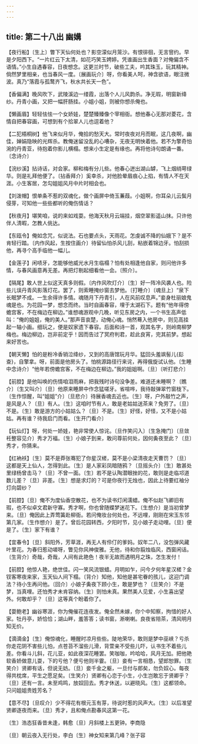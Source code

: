 ```yaml
---
---
---
```

title: 第二十八出 幽媾
---

【夜行船】〔生上〕瞥下天仙何处也？影空濛似月笼沙。有恨徘徊，无言窨约。早是夕阳西下。“一片红云下太清，如花巧笑玉娉婷。凭谁画出生香面？对俺偏含不语情。”小生自遇春容，日夜想念。这更兰时节，破些工夫，吟其珠玉，玩其精神。倘然梦里相亲，也当春风一度。〔展画玩介〕呀，你看美人呵，神含欲语，眼注微波。真乃“落霞与孤鹜齐飞，秋水共长天一色”。

【香偏满】晚风吹下，武陵溪边一缕霞，出落个人儿风韵杀。净无瑕，明窗新绛纱。丹青小画，又把一幅肝肠挂。小姐小姐，则被你想杀俺也。

【懒画眉】轻轻怯怯一个女娇娃，楚楚臻臻像个宰相衙。想他春心无那对菱花，含情自把春容画，可想到有个拾翠人儿也逗着他？

【二犯梧桐树】他飞来似月华，俺拾的愁天大。常时夜夜对月而眠，这几夜啊，幽佳，婵娟隐映的光辉杀。教俺迷留没乱的心嘈杂，无夜无明怏着他。若不为擎奇怕涴的丹青亚，待抱着你影儿横榻。想来小生定是有缘也。再将他诗句朗诵一番。〔念诗介〕

【浣纱溪】拈诗话，对会家。柳和梅有分儿些。他春心迸出湖山罅，飞上烟绡萼绿华。则是礼拜他便了。〔拈香拜介〕奚幸杀，对他脸晕眉痕心上掐，有情人不在天涯。小生客居，怎勾姐姐风月中片时相会也。

【刘泼帽】恨单条不惹的双魂化，做个画屏中倚玉蒹葭。小姐啊，你耳朵儿云鬓月侵芽，可知他一些些都听的俺伤情话？

【秋夜月】堪笑咱，说的来如戏耍。他海天秋月云端挂，烟空翠影遥山抹。只许他伴人清暇，怎教人佻达。

【东瓯令】俺如念咒，似说法。石也要点头，天雨花。怎虔诚不降的仙娥下？是不肯轻行踏。〔内作风起，生按住画介〕待留仙怕杀风儿刮，粘嵌着锦边牙。怕刮损他，再寻个高手临他一幅儿。

【金莲子】闲啧牙，怎能够他威光水月生临榻？怕有处相逢他自家，则问他许多情，与春风画意再无差。再把灯剔起细看他一会。〔照介〕。

【隔尾】敢人世上似这天真多则假。〔内作风吹灯介〕〔生〕好一阵冷风袭人也。险些儿误丹青风影落灯花。罢了，则索睡掩纱窗去梦他。〔打睡介〕〔魂旦上〕“泉下长眠梦不成。一生余得许多情。魂随月下丹青引，人在风前叹息声。”妾身杜丽娘鬼魂是也。为花园一梦，想念而终。当时自画春容，埋于太湖石下。题有“他年得傍蟾宫客，不在梅边在柳边。”谁想魂游观中几晚，听见东房之内，一个书生高声低叫：“俺的姐姐，俺的美人。”那声音哀楚，动俺心魂。悄然蓦入他房中，则见高挂起一轴小画。细玩之，便是奴家遗下春容。后面和诗一首，观其名字，则岭南柳梦梅也。梅边柳边，岂非前定乎！因而告过了冥府判君，趁此良宵，完其前梦。想起来好苦也。

【朝天懒】怕的是粉冷香销泣绛纱，又到的高唐馆玩月华。猛回头羞飒髻儿{髟查}，自擎拿。呀，前面是他房头了。怕桃源路径行来诧，再得俄旋试认他。〔生睡中念诗介〕“他年若傍蟾宫客，不在梅边在柳边。”我的姐姐啊。〔旦〕〔听打悲介〕

【前腔】是他叫唤的伤情咱泪雨麻，把我残时诗句没争差。难道还未睡啊？〔瞧介〕〔生又叫介〕〔旦〕他原来睡屏中作念猛嗟牙。省喧哗，我待敲弹翠竹窗栊下。〔生作惊醒，叫“姐姐”介〕〔旦悲介〕待展香魂去近也。〔生〕呀，户外敲竹之声，是风是人？〔旦〕有人。〔生〕这咱时节有人，敢是老姑姑送茶来？免劳了。〔旦〕不是。〔生〕敢是游方的小姑姑么？〔旦〕不是。〔生〕好怪，好怪，又不是小姑姑。再有谁？待我启门而看。〔生开门看介〕

【玩仙灯】呀，何处一娇娃，艳非常使人惊诧。〔旦作笑闪入〕〔生急掩门〕〔旦敛衽整容见介〕秀才万福。〔生〕小娘子到来，敢问尊前何处，因何夤夜至此？〔旦〕秀才，你猜来。

【红衲袄】〔生〕莫不是莽张骞犯了你星汉槎，莫不是小梁清夜走天曹罚？〔旦〕这都是天上仙人，怎得到此。〔生〕是人家彩凤暗随鸦？〔旦摇头介〕〔生〕敢甚处里绿杨曾击马？〔旦〕不曾一面。〔生〕若不是认陶潜眼挫的花，敢则是走临邛道数儿差？〔旦〕非差。〔生〕想是求灯的？可是你夜行无烛也，因此上待要红袖分灯向碧纱？

【前腔】〔旦〕俺不为度仙香空散花，也不为读书灯闲濡蜡。俺不似赵飞卿旧有瑕，也不似卓文君新守寡。秀才啊，你也曾随蝶梦迷花下。〔生想介〕是当初曾梦来。〔旦〕俺因此上弄莺簧赴柳衙。若问俺妆台何处也，不远哩，刚刚在宋玉东邻第几家。〔生作想介〕是了。曾后花园转西，夕阳时节，见小娘子走动哩。〔旦〕便是了。〔生〕家下有谁？

【宜春令】〔旦〕斜阳外，芳草涯，再无人有伶仃的爹妈。奴年二八，没包弹风藏叶里花。为春归惹动嗟呀，瞥见你风神俊雅。无他，待和你翦烛临风，西窗闲话。〔生背介〕奇哉，奇哉，人间有此艳色！夜半无故而遇明月之珠，怎生发付！

【前腔】他惊人艳，绝世佳。闪一笑风流银蜡。月明如乍，问今夕何年星汉槎？金钗客寒夜来家，玉天仙人间下榻。〔背介〕知他，知他是甚宅眷的孩儿，这迎门调法？待小生再问他。〔回介〕小娘子夤夜下顾小生，敢是梦也？〔旦笑介〕不是梦，当真哩。还怕秀才未肯容纳。〔生〕则怕未真。果然美人见爱，小生喜出望外。何敢却乎？〔旦〕这等真个盼着你了。

【耍鲍老】幽谷寒涯，你为俺催花连夜发。俺全然未嫁，你个中知察，拘惜的好人家。牡丹亭，娇恰恰；湖山畔，羞答答；读书窗，淅喇喇。良夜省陪茶，清风明月知无价。

【滴滴金】〔生〕俺惊魂化，睡醒时凉月些些。陡地荣华，敢则是梦中巫峡？亏杀你走花阴不害些儿怕，点苍苔不溜些儿滑，背萱亲不受些儿吓，认书生不着些儿差。你看斗儿斜，花儿亚，如此夜深花睡罢。笑咖咖，吟哈哈，风月无加。把他艳软香娇做意儿耍，下的亏他？便亏他则半霎。〔旦〕妾有一言相恳，望郎恕罪。〔生笑介〕贤卿有话，但说无妨。〔旦〕妾千金之躯，一旦付与郎矣，勿负奴心。每夜得共枕席，平生之愿足矣。〔生笑介〕贤卿有心恋于小生，小生岂敢忘于贤卿乎？〔旦〕还有一言。未至鸡鸣，放奴回去。秀才休送，以避晓风。〔生〕这都领命。只问姐姐贵姓芳名？

【意不尽】〔旦叹介〕少不得花有根元玉有芽，待说时惹的风声大。〔生〕以后准望贤卿逐夜而来。〔旦〕秀才，且和俺点勘春风这第一花。

〔生〕浩态狂香昔未逢，韩愈〔旦〕月斜楼上五更钟。李商隐

〔旦〕朝云夜入无行处，李白〔生〕神女知来第几峰？张子容

